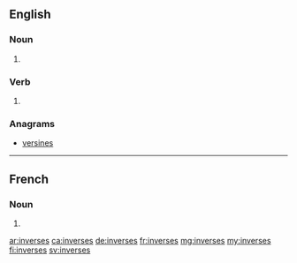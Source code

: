 ==English==

===Noun===
{{head|en|noun plural form}}

# {{plural of|inverse|lang=en}}

===Verb===
{{head|en|verb form}}

# {{en-third-person singular of|inverse}}

===Anagrams===
* [[versines#English|versines]]

----

==French==

===Noun===
{{head|fr|noun plural form|g=?}}

# {{plural of|inverse|lang=fr}}

[[ar:inverses]]
[[ca:inverses]]
[[de:inverses]]
[[fr:inverses]]
[[mg:inverses]]
[[my:inverses]]
[[fi:inverses]]
[[sv:inverses]]